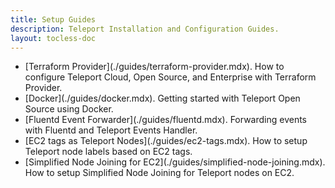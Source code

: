 ```yaml
---
title: Setup Guides
description: Teleport Installation and Configuration Guides.
layout: tocless-doc
---
```


<ul>
  <li>
    [Terraform Provider](./guides/terraform-provider.mdx). How to configure Teleport Cloud, Open Source, and Enterprise with Terraform Provider.
  </li>
  <li>
    [Docker](./guides/docker.mdx). Getting started with Teleport Open Source using Docker.
  </li>
  <li>
    [Fluentd Event Forwarder](./guides/fluentd.mdx). Forwarding events with Fluentd and Teleport Events Handler.
  </li>
  <li>
    [EC2 tags as Teleport Nodes](./guides/ec2-tags.mdx). How to setup Teleport node labels based on EC2 tags.
  </li>
  <li>
    [Simplified Node Joining for EC2](./guides/simplified-node-joining.mdx). How to setup Simplified Node Joining for Teleport nodes on EC2.
  </li>
</ul>
